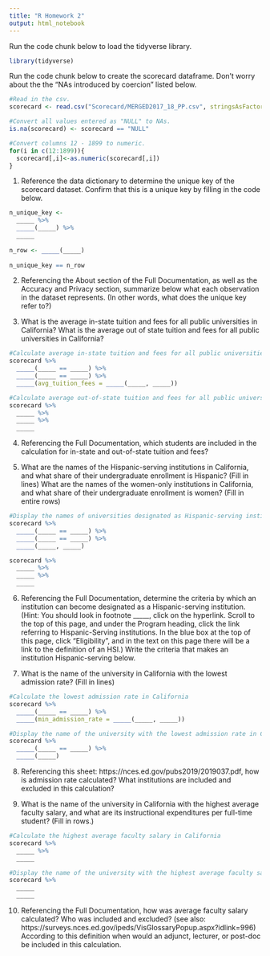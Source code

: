 ```yaml
---
title: "R Homework 2"
output: html_notebook
---
```



Run the code chunk below to load the tidyverse library.
```r
library(tidyverse)
```


Run the code chunk below to create the scorecard dataframe. Don't worry about the the "NAs introduced by coercion" listed below. 
```r
#Read in the csv.
scorecard <- read.csv("Scorecard/MERGED2017_18_PP.csv", stringsAsFactors = FALSE)

#Convert all values entered as "NULL" to NAs. 
is.na(scorecard) <- scorecard == "NULL"

#Convert columns 12 - 1899 to numeric.
for(i in c(12:1899)){
  scorecard[,i]<-as.numeric(scorecard[,i])
}
```


1. Reference the data dictionary to determine the unique key of the scorecard dataset. Confirm that this is a unique key by filling in the code below.
```r
n_unique_key <- 
  _____ %>%
  _____(_____) %>%
  _____
  
n_row <- _____(_____)
  
n_unique_key == n_row
```
2. Referencing the About section of the Full Documentation, as well as the Accuracy and Privacy section, summarize below what each observation in the dataset represents. (In other words, what does the unique key refer to?)


3. What is the average in-state tuition and fees for all public universities in California? What is the average out of state tuition and fees for all public universities in California?
```r
#Calculate average in-state tuition and fees for all public universities in California by filling in the *blanks*
scorecard %>%
  _____(_____ == _____) %>%
  _____(_____ == _____) %>%
  _____(avg_tuition_fees = _____(_____, _____))

#Calculate average out-of-state tuition and fees for all public universities in California by filling in the entire *row*
scorecard %>%
  _____ %>%
  _____ %>%
  _____
```
4. Referencing the Full Documentation, which students are included in the calculation for in-state and out-of-state tuition and fees?


5. What are the names of the Hispanic-serving institutions in California, and what share of their undergraduate enrollment is Hispanic? (Fill in lines) What are the names of the women-only institutions in California, and what share of their undergraduate enrollment is women? (Fill in entire rows)
```r
#Display the names of universities designated as Hispanic-serving institutions in CA, alongside the share of their undergrdaute enrollment that is Hispanic
scorecard %>%
  _____(_____ == _____) %>%
  _____(_____ == _____) %>%
  _____(_____, _____)

scorecard %>%
  _____ %>%
  _____ %>%
  _____
```
6. Referencing the Full Documentation, determine the criteria by which an institution can become designated as a Hispanic-serving institution. (Hint: You should look in footnote _____, click on the hyperlink. Scroll to the top of this page, and under the Program heading, click the link referring to Hispanic-Serving institutions. In the blue box at the top of this page, click "Eligibility", and in the text on this page there will be a link to the definition of an HSI.) Write the criteria that makes an institution Hispanic-serving below. 


7. What is the name of the university in California with the lowest admission rate? (Fill in lines)
```r
#Calculate the lowest admission rate in California
scorecard %>%
  _____(_____ == _____) %>%
  _____(min_admission_rate = _____(_____, _____))
```
```r
#Display the name of the university with the lowest admission rate in California
scorecard %>%
  _____(_____ == _____) %>%
  _____(_____)
```
8. Referencing this sheet: https://nces.ed.gov/pubs2019/2019037.pdf, how is admission rate calculated? What institutions are included and excluded in this calculation?

9. What is the name of the university in California with the highest average faculty salary, and what are its instructional expenditures per full-time student? (Fill in rows.)
```r
#Calculate the highest average faculty salary in California
scorecard %>%
  _____ %>% 
  _____
```

```r
#Display the name of the university with the highest average faculty salary in California, along with the instructional expenditures per full-time students
scorecard %>%
  _____
  _____
```

10. Referencing the Full Documentation, how was average faculty salary calculated? Who was included and excluded? (see also: https://surveys.nces.ed.gov/ipeds/VisGlossaryPopup.aspx?idlink=996) According to this definition when would an adjunct, lecturer, or post-doc be included in this calculation. 
